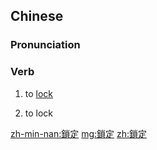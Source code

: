 {{also|锁定}}
==Chinese==
{{zh-forms|s=锁定}}

===Pronunciation===
{{zh-pron
|m=suǒdìng
|c=so2 ding6
|mn=só-tēng
|cat=v
}}

===Verb===
{{zh-verb}}

# to [[lock]] {{gloss|a door, window, etc.}}
#: {{zh-x|她 已經 把 門 鎖定 了。|''She has '''locked''' the door.''}}
# to lock {{gloss|a computer file, computer by password protection, etc.}}

[[zh-min-nan:鎖定]]
[[mg:鎖定]]
[[zh:鎖定]]